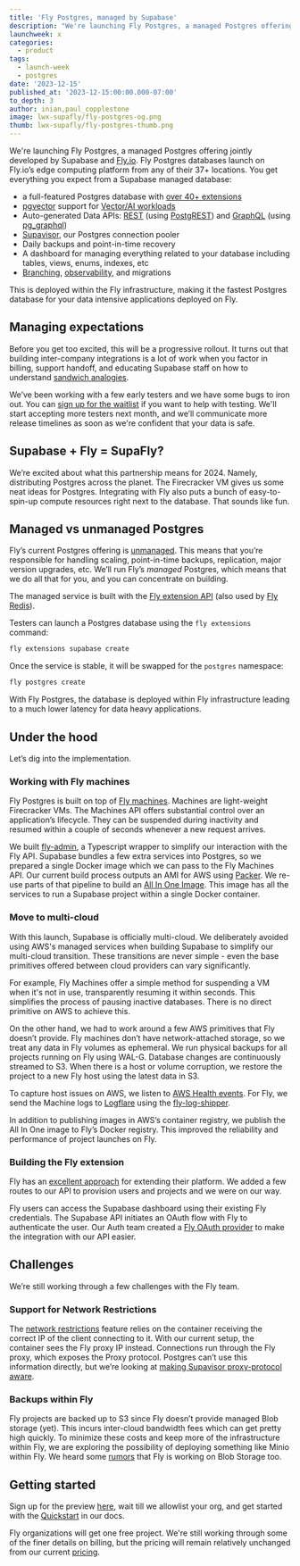 ```yaml
---
title: 'Fly Postgres, managed by Supabase'
description: "We're launching Fly Postgres, a managed Postgres offering jointly developed by Supabase and Fly.io."
launchweek: x
categories:
  - product
tags:
  - launch-week
  - postgres
date: '2023-12-15'
published_at: '2023-12-15:00:00.000-07:00'
to_depth: 3
author: inian,paul_copplestone
image: lwx-supafly/fly-postgres-og.png
thumb: lwx-supafly/fly-postgres-thumb.png
---
```


We're launching Fly Postgres, a managed Postgres offering jointly developed by Supabase and [Fly.io](http://Fly.io). Fly Postgres databases launch on Fly.io’s edge computing platform from any of their 37+ locations. You get everything you expect from a Supabase managed database:

- a full-featured Postgres database with [over 40+ extensions](https://github.com/supabase/postgres)
- [pgvector](https://github.com/pgvector/pgvector/) support for [Vector/AI workloads](https://supabase.com/docs/guides/ai)
- Auto-generated Data APIs: [REST](https://supabase.com/docs/guides/api) (using [PostgREST](https://postgrest.org)) and [GraphQL](https://supabase.com/docs/guides/graphql) (using [pg_graphql](https://github.com/supabase/pg_graphql/))
- [Supavisor](https://supabase.com/blog/supavisor-postgres-connection-pooler), our Postgres connection pooler
- Daily backups and point-in-time recovery
- A dashboard for managing everything related to your database including tables, views, enums, indexes, etc
- [Branching](https://supabase.com/docs/guides/platform/branching), [observability](https://github.com/supabase/supabase-grafana), and migrations

This is deployed within the Fly infrastructure, making it the fastest Postgres database for your data intensive applications deployed on Fly.

## Managing expectations

Before you get too excited, this will be a progressive rollout. It turns out that building inter-company integrations is a lot of work when you factor in billing, support handoff, and educating Supabase staff on how to understand [sandwich analogies](https://fly.io/blog/carving-the-scheduler-out-of-our-orchestrator/).

We’ve been working with a few early testers and we have some bugs to iron out. You can [sign up for the waitlist](https://forms.supabase.com/fly-postgres) if you want to help with testing. We'll start accepting more testers next month, and we’ll communicate more release timelines as soon as we're confident that your data is safe.

## Supabase + Fly = SupaFly?

We’re excited about what this partnership means for 2024. Namely, distributing Postgres across the planet. The Firecracker VM gives us some neat ideas for Postgres. Integrating with Fly also puts a bunch of easy-to-spin-up compute resources right next to the database. That sounds like fun.

## Managed vs unmanaged Postgres

Fly’s current Postgres offering is [unmanaged](https://fly.io/docs/postgres/getting-started/what-you-should-know). This means that you’re responsible for handling scaling, point-in-time backups, replication, major version upgrades, etc. We’ll run Fly’s _managed_ Postgres, which means that we do all that for you, and you can concentrate on building.

The managed service is built with the [Fly extension API](https://fly.io/docs/reference/extensions_api/) (also used by [Fly Redis](https://fly.io/docs/reference/redis/)). 

Testers can launch a Postgres database using the `fly extensions` command:

```markdown
fly extensions supabase create
```

Once the service is stable, it will be swapped for the `postgres` namespace:

```markdown
fly postgres create
```

With Fly Postgres, the database is deployed within Fly infrastructure leading to a much lower latency for data heavy applications.

## Under the hood

Let’s dig into the implementation.

### **Working with Fly machines**

Fly Postgres is built on top of [Fly machines](https://fly.io/docs/machines/). Machines are light-weight Firecracker VMs. The Machines API offers substantial control over an application’s lifecycle. They can be suspended during inactivity and resumed within a couple of seconds whenever a new request arrives.

We built [fly-admin](https://github.com/supabase/fly-admin), a Typescript wrapper to simplify our interaction with the Fly API. Supabase bundles a few extra services into Postgres, so we prepared a single Docker image which we can pass to the Fly Machines API. Our current build process outputs an AMI for AWS using [Packer](https://www.packer.io/). We re-use parts of that pipeline to build an [All In One Image](https://github.com/supabase/postgres/tree/develop/docker/all-in-one). This image has all the services to run a Supabase project within a single Docker container.

### **Move to multi-cloud**

With this launch, Supabase is officially multi-cloud. We deliberately avoided using AWS's managed services when building Supabase to simplify our multi-cloud transition. These transitions are never simple - even the base primitives offered between cloud providers can vary significantly.

For example, Fly Machines offer a simple method for suspending a VM when it's not in use, transparently resuming it within seconds. This simplifies the process of pausing inactive databases. There is no direct primitive on AWS to achieve this.

On the other hand, we had to work around a few AWS primitives that Fly doesn’t provide. Fly machines don’t have network-attached storage, so we treat any data in Fly volumes as ephemeral. We run physical backups for all projects running on Fly using WAL-G. Database changes are continuously streamed to S3. When there is a host or volume corruption, we restore the project to a new Fly host using the latest data in S3.

To capture host issues on AWS, we listen to [AWS Health events](https://docs.aws.amazon.com/health/latest/ug/aws-health-concepts-and-terms.html). For Fly, we send the Machine logs to [Logflare](https://logflare.com/) using the [fly-log-shipper](https://github.com/superfly/fly-log-shipper).

In addition to publishing images in AWS’s container registry, we publish the All In One image to Fly’s Docker registry. This improved the reliability and performance of project launches on Fly.

### **Building the Fly extension**

Fly has an [excellent approach](https://fly.io/docs/reference/extensions_api/) for extending their platform. We added a few routes to our API to provision users and projects and we were on our way.

Fly users can access the Supabase dashboard using their existing Fly credentials. The Supabase API initiates an OAuth flow with Fly to authenticate the user. Our Auth team created a [Fly OAuth provider](https://github.com/supabase/gotrue/pull/1261) to make the integration with our API easier.

## Challenges

We’re still working through a few challenges with the Fly team.

### Support for Network Restrictions

The [network restrictions](https://supabase.com/docs/guides/platform/network-restrictions) feature relies on the container receiving the correct IP of the client connecting to it. With our current setup, the container sees the Fly proxy IP instead. Connections run through the Fly proxy, which exposes the Proxy protocol. Postgres can’t use this information directly, but we’re looking at [making Supavisor proxy-protocol aware](https://github.com/supabase/supavisor).

### Backups within Fly

Fly projects are backed up to S3 since Fly doesn’t provide managed Blob storage (yet). This incurs inter-cloud bandwidth fees which can get pretty high quickly. To minimize these costs and keep more of the infrastructure within Fly, we are exploring the possibility of deploying something like Minio within Fly. We heard some [rumors](https://community.fly.io/t/blob-storage-without-blowing-transit-budget/9903/5) that Fly is working on Blob Storage too.

## Getting started

Sign up for the preview [here](https://forms.supabase.com/fly-postgres), wait till we allowlist your org, and get started with the [Quickstart](https://supabase.com/docs/guides/platform/fly-postgres#quickstart) in our docs.

Fly organizations will get one free project. We're still working through some of the finer details on billing, but the pricing will remain relatively unchanged from our current [pricing](https://supabase.com/pricing).
